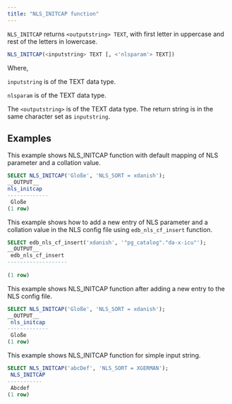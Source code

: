 ```yaml
---
title: "NLS_INITCAP function"
---
```


`NLS_INITCAP` returns `<outputstring> TEXT`, with first letter in uppercase and rest of the letters in lowercase.


```sql
NLS_INITCAP(<inputstring> TEXT [, <'nlsparam'> TEXT])
```

Where, 

`inputstring` is of the TEXT data type.

`nlsparam` is of the TEXT data type.

The `<outputstring>` is of the TEXT data type. The return string is in the same character set as `inputstring`.

## Examples

This example shows NLS_INITCAP function with default mapping of NLS parameter and a collation value.

```sql
SELECT NLS_INITCAP('Gloße', 'NLS_SORT = xdanish');
__OUTPUT__
nls_initcap 
-------------
 Gloße
(1 row)
```


This example shows how to add a new entry of NLS parameter and a collation value in the NLS config file using `edb_nls_cf_insert` function.

```sql
SELECT edb_nls_cf_insert('xdanish', '"pg_catalog"."da-x-icu"');
__OUTPUT__
 edb_nls_cf_insert 
-------------------
 
(1 row)
```


This example shows NLS_INITCAP function after adding a new entry to the NLS config file.

```sql
SELECT NLS_INITCAP('Gloße', 'NLS_SORT = xdanish');
__OUTPUT__
 nls_initcap 
-------------
 Gloße
(1 row)
```


This example shows NLS_INITCAP function for simple input string.

```sql
SELECT NLS_INITCAP('abcDef', 'NLS_SORT = XGERMAN');
 NLS_INITCAP 
-----------
 Abcdef
(1 row)
```